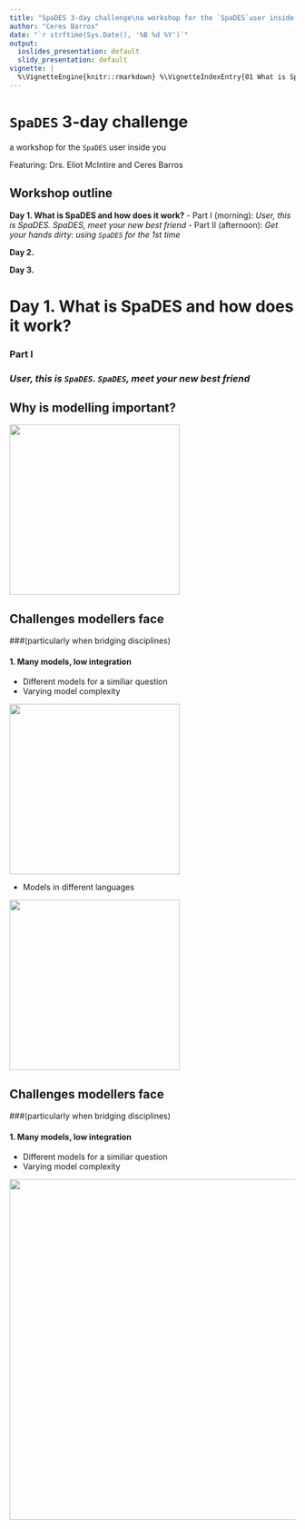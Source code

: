 ```yaml
---
title: "SpaDES 3-day challenge\na workshop for the `SpaDES`user inside you"
author: "Ceres Barros"
date: "`r strftime(Sys.Date(), '%B %d %Y')`"
output:
  ioslides_presentation: default
  slidy_presentation: default
vignette: |
  %\VignetteEngine{knitr::rmarkdown} %\VignetteIndexEntry{01 What is SpaDES and how does it work?} %\VignetteDepends{SpaDES.core, SpaDES.tools} %\VignetteKeyword{discrete event simulation, spatial simulation models, workshops} %\VignetteEncoding{UTF-8}
---
```


# `SpaDES` 3-day challenge
a workshop for the `SpaDES` user inside you

Featuring:
Drs. Eliot McIntire and Ceres Barros

## Workshop outline

**Day 1. What is SpaDES and how does it work?**
- Part I (morning): *User, this is SpaDES. SpaDES, meet your new best friend*
- Part II (afternoon): *Get your hands dirty: using `SpaDES` for the 1st time*

**Day 2.**

**Day 3.**

# Day 1. What is SpaDES and how does it work?
### Part I 
### *User, this is `SpaDES`. `SpaDES`, meet your new best friend* 

## Why is modelling important?
<img src="images/Day1_part1_figs/models_everywhere.png" height="300px" alt="">

## Challenges modellers face
###(particularly when bridging disciplines)

#### 1. Many models, low integration
<div class="columns-2">
- Different models for a similiar question
- Varying model complexity

<img src="images/Day1_part1_figs/many_models_low_integration.png" height="300px" alt="">

- Models in different languages

<img src="images/Day1_part1_figs/models_diff_languages.png" height="300px" alt="">

</div>


## Challenges modellers face
###(particularly when bridging disciplines)

#### 1. Many models, low integration
<div class="columns-2">
- Different models for a similiar question
- Varying model complexity

<img src="images/Day1_part1_figs/many_models_low_integration.png" height="600px" alt="">
</div>


